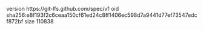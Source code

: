 version https://git-lfs.github.com/spec/v1
oid sha256:e8f193f2c6ceaa150cf61ed24c8ff1406ec598d7a9441d77ef73547edcf872bf
size 110838
